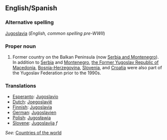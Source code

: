 ==English/Spanish==

===Alternative spelling===
[[Jugoslavia]] (''English, common spelling pre-WWII'')

===Proper noun===
# Former country on the Balkan Peninsula (now [[Serbia and Montenegro]]).  In addition to [[Serbia]] and [[Montenegro]], [[Macedonia|the Former Yugoslav Republic of Macedonia]], [[Bosnia and Herzegovina|Bosnia-Herzegovina]], [[Slovenia]], and [[Croatia]] were also part of the Yugoslav Federation prior to the 1990s.

===Translations===
*[[Esperanto]]: [[Jugoslavio]]
*[[Dutch]]: [[Joegoslavië]]
*[[Finnish]]: [[Jugoslavia]]
*[[German]]: [[Jugoslavien]]
*[[Polish]]: [[Jugosławia]]
*[[Slovene]]: [[Jugoslavija]] ''f''


''See:'' [[Countries of the world]]
